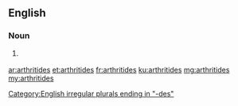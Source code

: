 ==English==

===Noun===
{{head|en|plural}}

# {{context|medicine|lang=en}} {{plural of|arthritis|lang=en}}

[[Category:English irregular plurals ending in "-des"]]

[[ar:arthritides]]
[[et:arthritides]]
[[fr:arthritides]]
[[ku:arthritides]]
[[mg:arthritides]]
[[my:arthritides]]